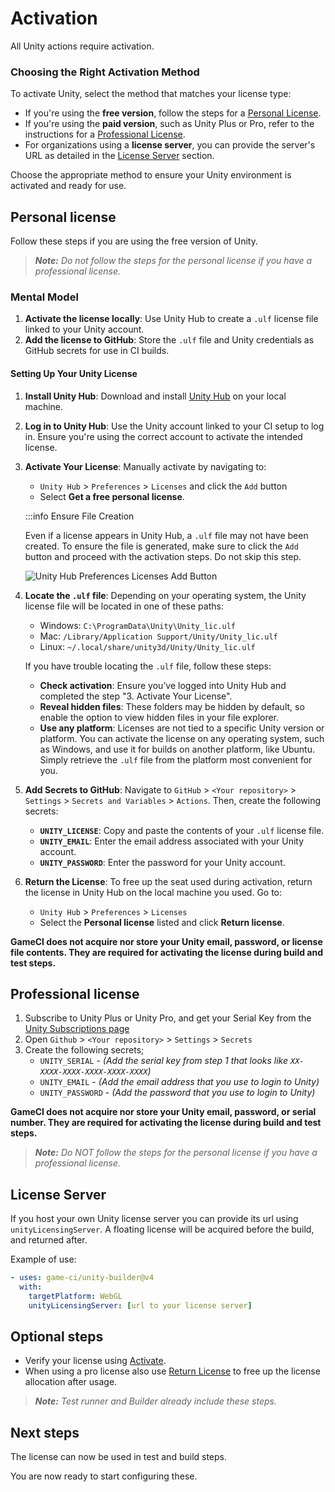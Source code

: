 
# Activation

All Unity actions require activation.

### Choosing the Right Activation Method

To activate Unity, select the method that matches your license type:

- If you're using the **free version**, follow the steps for a
  [Personal License](#personal-license).
- If you're using the **paid version**, such as Unity Plus or Pro, refer to the instructions for a
  [Professional License](#professional-license).
- For organizations using a **license server**, you can provide the server's URL as detailed in the
  [License Server](#license-server) section.

Choose the appropriate method to ensure your Unity environment is activated and ready for use.

## Personal license

Follow these steps if you are using the free version of Unity.

> _**Note:** Do not follow the steps for the personal license if you have a professional license._

### Mental Model

1. **Activate the license locally**: Use Unity Hub to create a `.ulf` license file linked to your
   Unity account.
2. **Add the license to GitHub**: Store the `.ulf` file and Unity credentials as GitHub secrets for
   use in CI builds.

#### Setting Up Your Unity License

1. **Install Unity Hub**: Download and install [Unity Hub](https://unity.com/download) on your local
   machine.
2. **Log in to Unity Hub**: Use the Unity account linked to your CI setup to log in. Ensure you're
   using the correct account to activate the intended license.
3. **Activate Your License**: Manually activate by navigating to:

   - `Unity Hub` > `Preferences` > `Licenses` and click the `Add` button
   - Select **Get a free personal license**.

   :::info Ensure File Creation

   Even if a license appears in Unity Hub, a `.ulf` file may not have been created. To ensure the
   file is generated, make sure to click the `Add` button and proceed with the activation steps. Do
   not skip this step.

   <img
     src={unityHubPreferencesLicensesAddButton}
     alt="Unity Hub Preferences Licenses Add Button"
   />

4. **Locate the `.ulf` file**: Depending on your operating system, the Unity license file will be
   located in one of these paths:

   - Windows: `C:\ProgramData\Unity\Unity_lic.ulf`
   - Mac: `/Library/Application Support/Unity/Unity_lic.ulf`
   - Linux: `~/.local/share/unity3d/Unity/Unity_lic.ulf`

   If you have trouble locating the `.ulf` file, follow these steps:

   - **Check activation**: Ensure you’ve logged into Unity Hub and completed the step "3. Activate
     Your License".
   - **Reveal hidden files**: These folders may be hidden by default, so enable the option to view
     hidden files in your file explorer.
   - **Use any platform**: Licenses are not tied to a specific Unity version or platform. You can
     activate the license on any operating system, such as Windows, and use it for builds on another
     platform, like Ubuntu. Simply retrieve the `.ulf` file from the platform most convenient for
     you.

5. **Add Secrets to GitHub**: Navigate to `GitHub` > `<Your repository>` > `Settings` >
   `Secrets and Variables` > `Actions`. Then, create the following secrets:

   - **`UNITY_LICENSE`**: Copy and paste the contents of your `.ulf` license file.
   - **`UNITY_EMAIL`**: Enter the email address associated with your Unity account.
   - **`UNITY_PASSWORD`**: Enter the password for your Unity account.

6. **Return the License**: To free up the seat used during activation, return the license in Unity
   Hub on the local machine you used. Go to:

   - `Unity Hub` > `Preferences` > `Licenses`
   - Select the **Personal license** listed and click **Return license**.

**GameCI does not acquire nor store your Unity email, password, or license file contents. They are
required for activating the license during build and test steps.**

## Professional license

1. Subscribe to Unity Plus or Unity Pro, and get your Serial Key from the
   [Unity Subscriptions page](https://id.unity.com/en/subscriptions)
2. Open `Github` > `<Your repository>` > `Settings` > `Secrets`
3. Create the following secrets;
   - `UNITY_SERIAL` - _(Add the serial key from step 1 that looks like
     `XX-XXXX-XXXX-XXXX-XXXX-XXXX`)_
   - `UNITY_EMAIL` - _(Add the email address that you use to login to Unity)_
   - `UNITY_PASSWORD` - _(Add the password that you use to login to Unity)_

**GameCI does not acquire nor store your Unity email, password, or serial number. They are required
for activating the license during build and test steps.**

> _**Note:** Do NOT follow the steps for the personal license if you have a professional license._

## License Server

If you host your own Unity license server you can provide its url using `unityLicensingServer`. A
floating license will be acquired before the build, and returned after.

Example of use:

```yaml
- uses: game-ci/unity-builder@v4
  with:
    targetPlatform: WebGL
    unityLicensingServer: [url to your license server]
```

## Optional steps

- Verify your license using [Activate](https://github.com/marketplace/actions/unity-activate).
- When using a pro license also use
  [Return License](https://github.com/marketplace/actions/unity-return-license) to free up the
  license allocation after usage.

> _**Note:** Test runner and Builder already include these steps._

## Next steps

The license can now be used in test and build steps.

You are now ready to start configuring these.
